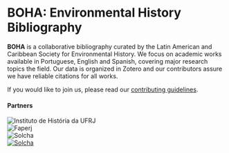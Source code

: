 
# BOHA: Environmental History Bibliography

**BOHA** is a collaborative bibliography curated by the
Latin American and Caribbean Society for Environmental History.
We focus on academic works available in Portuguese, English and Spanish,
covering major research topics the field. Our data is organized in Zotero
and our contributors assure we have reliable citations for all works.

If you would like to join us, please read our [contributing guidelines](/contribute).

#### Partners

<div className="flex mt-4 space-x-4">
<div>
<Image src="/logo-ih.png" alt="Instituto de História da UFRJ" width={130} height={25} />
</div>
<div>
<Image src="/logo-faperj.jpeg" alt="Faperj" width={100} height={25} />
</div>
<div>
<Image src="/logo-solcha.png" alt="Solcha" width={120} height={25} />
</div>
<div>
<a href="https://vercel.com/?utm_source=labeh&utm_campaign=oss">
<Image src="/logo-vercel.png" alt="Solcha" width={120} height={25} />
</a>
</div>
</div>